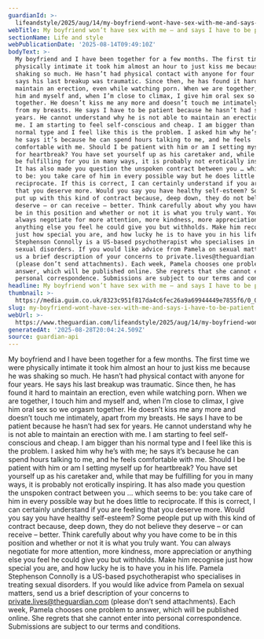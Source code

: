 ```yaml
---
guardianId: >-
  lifeandstyle/2025/aug/14/my-boyfriend-wont-have-sex-with-me-and-says-i-have-to-be-patient
webTitle: My boyfriend won’t have sex with me – and says I have to be patient
sectionName: Life and style
webPublicationDate: '2025-08-14T09:49:10Z'
bodyText: >-
  My boyfriend and I have been together for a few months. The first time we were
  physically intimate it took him almost an hour to just kiss me because he was
  shaking so much. He hasn’t had physical contact with anyone for four years. He
  says his last breakup was traumatic. Since then, he has found it hard to
  maintain an erection, even while watching porn. When we are together, I touch
  him and myself and, when I’m close to climax, I give him oral sex so we orgasm
  together. He doesn’t kiss me any more and doesn’t touch me intimately, apart
  from my breasts. He says I have to be patient because he hasn’t had sex for
  years. He cannot understand why he is not able to maintain an erection with
  me. I am starting to feel self-conscious and cheap. I am bigger than his
  normal type and I feel like this is the problem. I asked him why he’s with me;
  he says it’s because he can spend hours talking to me, and he feels
  comfortable with me. Should I be patient with him or am I setting myself up
  for heartbreak? You have set yourself up as his caretaker and, while that may
  be fulfilling for you in many ways, it is probably not erotically inspiring.
  It has also made you question the unspoken contract between you … which seems
  to be: you take care of him in every possible way but he does little to
  reciprocate. If this is correct, I can certainly understand if you are feeling
  that you deserve more. Would you say you have healthy self-esteem? Some people
  put up with this kind of contract because, deep down, they do not believe they
  deserve – or can receive – better. Think carefully about why you have come to
  be in this position and whether or not it is what you truly want. You can
  always negotiate for more attention, more kindness, more appreciation or
  anything else you feel he could give you but withholds. Make him recognise
  just how special you are, and how lucky he is to have you in his life. Pamela
  Stephenson Connolly is a US-based psychotherapist who specialises in treating
  sexual disorders. If you would like advice from Pamela on sexual matters, send
  us a brief description of your concerns to private.lives@theguardian.com
  (please don’t send attachments). Each week, Pamela chooses one problem to
  answer, which will be published online. She regrets that she cannot enter into
  personal correspondence. Submissions are subject to our terms and conditions.
headline: My boyfriend won’t have sex with me – and says I have to be patient
thumbnail: >-
  https://media.guim.co.uk/8323c951f817da4c6fec26a9a69944449e7855f6/0_0_6667_5333/500.jpg
slug: my-boyfriend-wont-have-sex-with-me-and-says-i-have-to-be-patient
webUrl: >-
  https://www.theguardian.com/lifeandstyle/2025/aug/14/my-boyfriend-wont-have-sex-with-me-and-says-i-have-to-be-patient
generatedAt: '2025-08-28T20:04:24.509Z'
source: guardian-api
---
```

My boyfriend and I have been together for a few months. The first time we were physically intimate it took him almost an hour to just kiss me because he was shaking so much. He hasn’t had physical contact with anyone for four years. He says his last breakup was traumatic. Since then, he has found it hard to maintain an erection, even while watching porn. When we are together, I touch him and myself and, when I’m close to climax, I give him oral sex so we orgasm together. He doesn’t kiss me any more and doesn’t touch me intimately, apart from my breasts. He says I have to be patient because he hasn’t had sex for years. He cannot understand why he is not able to maintain an erection with me. I am starting to feel self-conscious and cheap. I am bigger than his normal type and I feel like this is the problem. I asked him why he’s with me; he says it’s because he can spend hours talking to me, and he feels comfortable with me. Should I be patient with him or am I setting myself up for heartbreak? You have set yourself up as his caretaker and, while that may be fulfilling for you in many ways, it is probably not erotically inspiring. It has also made you question the unspoken contract between you … which seems to be: you take care of him in every possible way but he does little to reciprocate. If this is correct, I can certainly understand if you are feeling that you deserve more. Would you say you have healthy self-esteem? Some people put up with this kind of contract because, deep down, they do not believe they deserve – or can receive – better. Think carefully about why you have come to be in this position and whether or not it is what you truly want. You can always negotiate for more attention, more kindness, more appreciation or anything else you feel he could give you but withholds. Make him recognise just how special you are, and how lucky he is to have you in his life. Pamela Stephenson Connolly is a US-based psychotherapist who specialises in treating sexual disorders. If you would like advice from Pamela on sexual matters, send us a brief description of your concerns to private.lives@theguardian.com (please don’t send attachments). Each week, Pamela chooses one problem to answer, which will be published online. She regrets that she cannot enter into personal correspondence. Submissions are subject to our terms and conditions.
